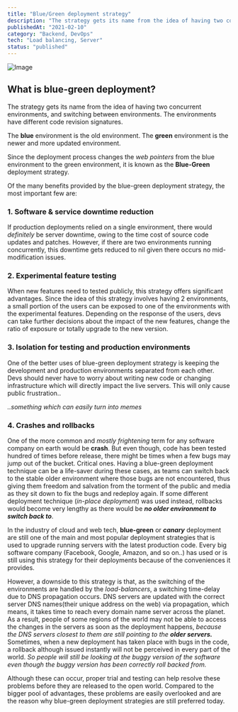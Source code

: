 ```yaml
---
title: "Blue/Green deployment strategy"
description: "The strategy gets its name from the idea of having two concurrent environments, and switching between environments."
publishedAt: "2021-02-10"
category: "Backend, DevOps"
tech: "Load balancing, Server"
status: "published"
---
```


![Image](/blue-green-deployment-strategy/cover.jpg)

## What is blue-green deployment?

The strategy gets its name from the idea of having two concurrent environments, and switching between environments. The environments have different code revision signatures.

The **blue** environment is the old environment.
The **green** environment is the newer and more updated environment.

Since the deployment process changes the _web pointers_ from the blue environment to the green environment, it is known as the **Blue-Green** deployment strategy.

Of the many benefits provided by the blue-green deployment strategy, the most important few are:

### 1. Software & service downtime reduction

If production deployments relied on a single environment, there would _definitely_ be server downtime, owing to the time cost of source code updates and patches. However, if there are two environments running concurrently, this downtime gets reduced to nil given there occurs no mid-modification issues.

### 2. Experimental feature testing

When new features need to tested publicly, this strategy offers significant advantages. Since the idea of this strategy involves having 2 environments, a small portion of the users can be exposed to one of the environments with the experimental features. Depending on the response of the users, devs can take further decisions about the impact of the new features, change the ratio of exposure or totally upgrade to the new version.

### 3. Isolation for testing and production environments

One of the better uses of blue-green deployment strategy is keeping the development and production environments separated from each other. Devs should never have to worry about writing new code or changing infrastructure which will directly impact the live servers. This will only cause public frustration..

_..something which can easily turn into memes_

### 4. Crashes and rollbacks

One of the more common and _mostly frightening_ term for any software company on earth would be **crash**. But even though, code has been tested hundred of times before release, there might be times when a few bugs may jump out of the bucket. Critical ones. Having a blue-green deployment technique can be a life-saver during these cases, as teams can switch back to the stable older environment where those bugs are not encountered, thus giving them freedom and salvation from the torment of the public and media as they sit down to fix the bugs and redeploy again. If some different deployment technique (_in-place deployment_) was used instead, rollbacks would become very lengthy as there would be **_no older environment to switch back to_**.

In the industry of cloud and web tech, **blue-green** or **_canary_** deployment are still one of the main and most popular deployment strategies that is used to upgrade running servers with the latest production code. Every big software company (Facebook, Google, Amazon, and so on..) has used or is still using this strategy for their deployments because of the conveniences it provides.

However, a downside to this strategy is that, as the switching of the environments are handled by the _load-balancers_, a switching time-delay due to DNS propagation occurs. DNS servers are updated with the correct server DNS names(their unique address on the web) via propagation, which means, it takes time to reach every domain name server across the planet. As a result, people of some regions of the world may not be able to access the changes in the servers as soon as the deployment happens, _because the DNS servers closest to them are still pointing to the_ **_older servers._** Sometimes, when a new deployment has taken place with bugs in the code, a rollback although issued instantly will not be perceived in every part of the world. _So people will still be looking at the buggy version of the software even though the buggy version has been correctly roll backed from._

Although these can occur, proper trial and testing can help resolve these problems before they are released to the open world. Compared to the bigger pool of advantages, these problems are easily overlooked and are the reason why blue-green deployment strategies are still preferred today.
